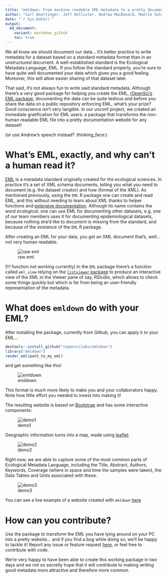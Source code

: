 ```yaml
---
title: "emldown: From machine readable EML metadata to a pretty documentation website"
author: "Carl Boettinger, Jeff Hollister, Andrew MacDonald, Maëlle Salmon, Kara Woo"
date: "`r Sys.Date()`"
output:
  md_document:
    variant: markdown_github
    toc: true
---
```


We all know we should document our data... It's better practice to write metadata for a dataset based on a standard metadata format than in an unstructured document. A well-established standard is the Ecological Metadata Language, EML. If you follow the standard properly, you're sure to have quite well documented your data which gives you a good feeling. Moreover, this will allow easier sharing of that dataset later. 

That said, it's not always fun to write said standard metadata. Although there's a very good package for helping you create the EML, [rOpenSci's EML package](https://github.com/ropensci/eml), documenting the data can be quite tedious and before you share the data on a public repository enforcing EML, what's your prize? Good conscience isn't very tangible. In our unconf project, we created an immediate gratification for EML users: a package that transforms the non-human readable EML file into a pretty documentation website for any dataset! 

(or use Andrew's speech instead? :thinking_face:)

# What's EML, exactly, and why can't a human read it?

[EML](https://en.wikipedia.org/wiki/Ecological_Metadata_Language) is a metadata standard originally created for the ecological sciences. In practice it's a set of XML schema documents, telling you what you need to document (e.g. the dataset creator) and how (format of the XML). As mentioned previously, using the `EML` R package one can create and read EML, and this without needing to learn about XML thanks to helper functions and [extensive documentation](https://ropensci.github.io/EML/). Although its name contains the word _ecological_, one can use EML for documenting other datasets, e.g. one of our team members uses it for documenting epidemiological datasets, because nothing she'd like to document is missing from the standard, and because of the existence of the `EML` R package.

After creating an EML for your data, you get an XML document that's, well... not very human readable.

![raw eml](figures/screenshot_raw_xml.png)

(!!! function not working currently) In the `EML` package there's a function called `eml_view` relying on the [`listviewer` package](https://github.com/timelyportfolio/listviewer) to produce an interactive view of the XML in the Viewer pane of say, RStudio, which allows to check some things quickly but which is far from being an user-friendly representation of the metadata. 

# What does `emldown` do with your EML?

After installing the package, currently from Github, you can apply it to your EML...

```r
devtools::install_github("ropenscilabs/emldown")
library("emldown")
render_eml(path_to_my_eml)
```

and get something like this!

![emldown](figures/screenshot_emldown.png)

This format is much more likely to make you and your collaborators happy. Note how little effort you needed to invest into making it!

The resulting website is based on [Bootstrap](https://getbootstrap.com/) and has some interactive components:

![demo1](figures/emldown_demo1.gif)

Geographic information turns into a map, made using [leaflet](https://rstudio.github.io/leaflet/):

![demo2](figures/emldown_demo2.gif)

Right now, we are able to capture some of the most common parts of Ecological Metadata Language, including the Title, Abstract, Authors, Keywords, Coverage (where in space and time the samples were taken), the Data Tables and Units associated with these.

![demo3](figures/emldown_demo3.gif)


You can see a live example of a website created with `emldown` [here](http://aammd.info/emldown/test.html)

# How can you contribute?

Use the package to transform the EML you have lying around on your PC into a pretty website... and if you find a bug while doing so, we'll be happy to tackle it! Report any issue or feature request [here](https://github.com/ropenscilabs/emldown/issues), or feel free to contribute with code.

We're very happy to have been able to create this working package in two days and we not so secretly hope that it will contribute to making writing good metadata more attractive and therefore more common. 